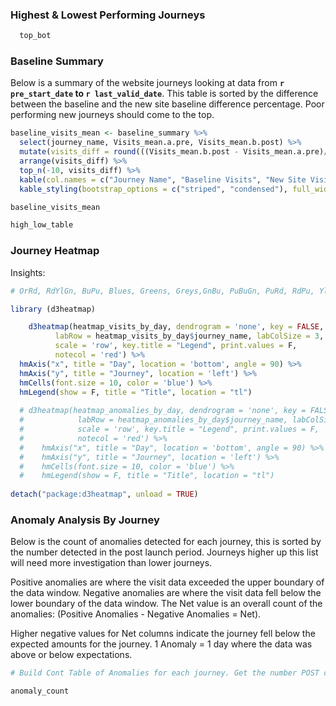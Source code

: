 
### Highest & Lowest Performing Journeys

```r
  top_bot
```

### Baseline Summary

Below is a summary of the website journeys looking at data from **`r pre_start_date` to `r last_valid_date`**. 
This table is sorted by the difference between the baseline and the new site baseline difference percentage.
Poor performing new journeys should come to the top.

```r
baseline_visits_mean <- baseline_summary %>% 
  select(journey_name, Visits_mean.a.pre, Visits_mean.b.post) %>% 
  mutate(visits_diff = round(((Visits_mean.b.post - Visits_mean.a.pre)/Visits_mean.a.pre)*100, digits = 1)) %>% 
  arrange(visits_diff) %>% 
  top_n(-10, visits_diff) %>% 
  kable(col.names = c("Journey Name", "Baseline Visits", "New Site Visits Avg.", "% Visits Diff.")) %>% 
  kable_styling(bootstrap_options = c("striped", "condensed"), full_width = F)

baseline_visits_mean

high_low_table

```


### Journey Heatmap
Insights:


```r
# OrRd, RdYlGn, BuPu, Blues, Greens, Greys,GnBu, PuBuGn, PuRd, RdPu, YlGn,YlGnBu, YlOrBr, YlOrRd, Oranges, Purples, Reds

library (d3heatmap)

    d3heatmap(heatmap_visits_by_day, dendrogram = 'none', key = FALSE, col = 'RdYlGn', 
          labRow = heatmap_visits_by_day$journey_name, labColSize = 3,
          scale = 'row', key.title = "Legend", print.values = F,
          notecol = 'red') %>% 
  hmAxis("x", title = "Day", location = 'bottom', angle = 90) %>% 
  hmAxis("y", title = "Journey", location = 'left') %>% 
  hmCells(font.size = 10, color = 'blue') %>% 
  hmLegend(show = F, title = "Title", location = "tl")
  
  # d3heatmap(heatmap_anomalies_by_day, dendrogram = 'none', key = FALSE, col = 'RdPu', 
  #            labRow = heatmap_anomalies_by_day$journey_name, labColSize = 3,
  #            scale = 'row', key.title = "Legend", print.values = F,
  #            notecol = 'red') %>% 
  #    hmAxis("x", title = "Day", location = 'bottom', angle = 90) %>% 
  #    hmAxis("y", title = "Journey", location = 'left') %>% 
  #    hmCells(font.size = 10, color = 'blue') %>% 
  #    hmLegend(show = F, title = "Title", location = "tl")
    
detach("package:d3heatmap", unload = TRUE)
```

### Anomaly Analysis By Journey
Below is the count of anomalies detected for each journey, this is sorted by the number detected in the post launch period.
Journeys higher up this list will need more investigation than lower journeys.  

Positive anomalies are where the visit data exceeded the upper boundary of the data window.
Negative anomalies are where the visit data fell below the lower boundary of the data window.
The Net value is an overall count of the anomalies: (Positive Anomalies - Negative Anomalies = Net).  

Higher negative values for Net columns indicate the journey fell below the expected amounts for the journey. 
1 Anomaly = 1 day where the data was above or below expectations.

```r
# Build Cont Table of Anomalies for each journey. Get the number POST change so identify biggest differences after the cut over.

anomaly_count

```





